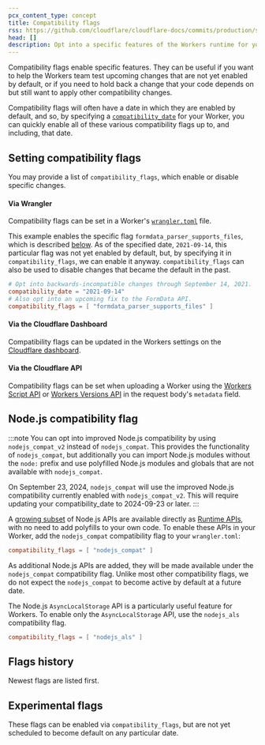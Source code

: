```yaml
---
pcx_content_type: concept
title: Compatibility flags
rss: https://github.com/cloudflare/cloudflare-docs/commits/production/src/content/compatibility-flags.atom
head: []
description: Opt into a specific features of the Workers runtime for your Workers project.
---
```



Compatibility flags enable specific features. They can be useful if you want to help the Workers team test upcoming changes that are not yet enabled by default, or if you need to hold back a change that your code depends on but still want to apply other compatibility changes.

Compatibility flags will often have a date in which they are enabled by default, and so, by specifying a [`compatibility_date`](/workers/configuration/compatibility-dates) for your Worker, you can quickly enable all of these various compatibility flags up to, and including, that date.

## Setting compatibility flags

You may provide a list of `compatibility_flags`, which enable or disable specific changes.

#### Via Wrangler

Compatibility flags can be set in a Worker's [`wrangler.toml`](/workers/wrangler/configuration/) file.

This example enables the specific flag `formdata_parser_supports_files`, which is described [below](/workers/configuration/compatibility-flags/#formdata-parsing-supports-file). As of the specified date, `2021-09-14`, this particular flag was not yet enabled by default, but, by specifying it in `compatibility_flags`, we can enable it anyway. `compatibility_flags` can also be used to disable changes that became the default in the past.


<WranglerConfig>

```toml
# Opt into backwards-incompatible changes through September 14, 2021.
compatibility_date = "2021-09-14"
# Also opt into an upcoming fix to the FormData API.
compatibility_flags = [ "formdata_parser_supports_files" ]
```

</WranglerConfig>

#### Via the Cloudflare Dashboard

Compatibility flags can be updated in the Workers settings on the [Cloudflare dashboard](https://dash.cloudflare.com/).

#### Via the Cloudflare API

Compatibility flags can be set when uploading a Worker using the [Workers Script API](/api/operations/worker-script-upload-worker-module) or [Workers Versions API](/api/operations/worker-versions-upload-version#request-body) in the request body's `metadata` field.

## Node.js compatibility flag

:::note
You can opt into improved Node.js compatibility by using `nodejs_compat_v2` instead of `nodejs_compat`. This provides the functionality of `nodejs_compat`, but
additionally you can import Node.js modules without the `node:` prefix and use polyfilled Node.js modules and globals that are not available with `nodejs_compat`.

On September 23, 2024, `nodejs_compat` will use the improved Node.js compatibility currently enabled with `nodejs_compat_v2`. This will require updating your
compatibility_date to 2024-09-23 or later.
:::

A [growing subset](/workers/runtime-apis/nodejs/) of Node.js APIs are available directly as [Runtime APIs](/workers/runtime-apis/nodejs), with no need to add polyfills to your own code. To enable these APIs in your Worker, add the `nodejs_compat` compatibility flag to your `wrangler.toml`:



<WranglerConfig>

```toml title="wrangler.toml"
compatibility_flags = [ "nodejs_compat" ]
```

</WranglerConfig>

As additional Node.js APIs are added, they will be made available under the `nodejs_compat` compatibility flag. Unlike most other compatibility flags, we do not expect the `nodejs_compat` to become active by default at a future date.

The Node.js `AsyncLocalStorage` API is a particularly useful feature for Workers. To enable only the `AsyncLocalStorage` API, use the `nodejs_als` compatibility flag.



<WranglerConfig>

```toml title="wrangler.toml"
compatibility_flags = [ "nodejs_als" ]
```

</WranglerConfig>

## Flags history

Newest flags are listed first.

<CompatibilityFlags />

## Experimental flags

These flags can be enabled via `compatibility_flags`, but are not yet scheduled to become default on any particular date.

<CompatibilityFlags experimental />
